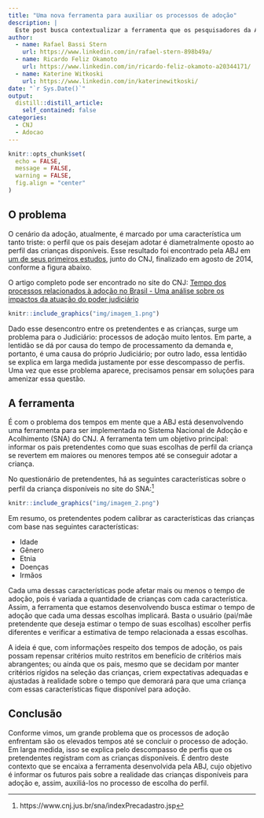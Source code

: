 ```yaml
---
title: "Uma nova ferramenta para auxiliar os processos de adoção"
description: |
  Este post busca contextualizar a ferramenta que os pesquisadores da ABJ estão desenvolvendo em parceria com o Conselho Nacional de Justiça para aprimorar o Sistema Nacional de Adoção e Acolhimento (SNA).
author:
  - name: Rafael Bassi Stern
    url: https://www.linkedin.com/in/rafael-stern-898b49a/
  - name: Ricardo Feliz Okamoto
    url: https://www.linkedin.com/in/ricardo-feliz-okamoto-a20344171/
  - name: Katerine Witkoski
    url: https://www.linkedin.com/in/katerinewitkoski/
date: "`r Sys.Date()`"
output:
  distill::distill_article:
    self_contained: false
categories:
  - CNJ
  - Adocao
---
```



```r
knitr::opts_chunk$set(
  echo = FALSE,
  message = FALSE,
  warning = FALSE,
  fig.align = "center"
)
```

## O problema
O cenário da adoção, atualmente, é marcado por uma característica um tanto
triste: o perfil que os pais desejam adotar é diametralmente oposto ao perfil
das crianças disponíveis. Esse resultado foi encontrado pela ABJ em
[um de seus primeiros estudos](http://lab.abj.org.br/posts/2018-05-14-contribuies-da-abj-para-o-aprimoramento-do-sistema-de-adoo-do-brasil/),
junto do CNJ, finalizado em agosto de 2014, conforme a figura abaixo.

<aside>
O artigo completo pode ser encontrado no site do CNJ:
[Tempo dos processos relacionados à adoção no Brasil - Uma análise sobre os
impactos da atuação do poder judiciário](https://www.cnj.jus.br/wp-content/uploads/2011/02/8aab4515becd037933960ba8e91e1efc.pdf)
</aside>

```r
knitr::include_graphics("img/imagem_1.png")
```
Dado esse desencontro entre os pretendentes e as crianças, surge um problema
para o Judiciário: processos de adoção muito lentos. Em parte, a lentidão se dá
por causa do tempo de processamento da demanda e, portanto, é uma causa do
próprio Judiciário; por outro lado, essa lentidão se explica em larga medida
justamente por esse descompasso de perfis. Uma vez que esse problema aparece,
precisamos pensar em soluções para amenizar essa questão.

## A ferramenta
É com o problema dos tempos em mente que a ABJ está desenvolvendo uma ferramenta
para ser implementada no Sistema Nacional de Adoção e Acolhimento (SNA) do CNJ.
A ferramenta tem um objetivo principal: informar os pais pretendentes como que
suas escolhas de perfil da criança se revertem em maiores ou menores tempos até
se conseguir adotar a criança.

No questionário de pretendentes, há as seguintes características sobre o perfil
da criança disponíveis no site do SNA:[^foot1]

[^foot1]: https://www.cnj.jus.br/sna/indexPrecadastro.jsp

```r
knitr::include_graphics("img/imagem_2.png")
```

Em resumo, os pretendentes podem calibrar as características das crianças com
base nas seguintes características:

- Idade
- Gênero
- Etnia
- Doenças
- Irmãos

Cada uma dessas características pode afetar mais ou menos o tempo de adoção,
pois é variada a quantidade de crianças com cada característica. Assim, a
ferramenta que estamos desenvolvendo busca estimar o tempo de adoção que cada
uma dessas escolhas implicará. Basta o usuário (pai/mãe pretendente que deseja
estimar o tempo de suas escolhas) escolher perfis diferentes e verificar a
estimativa de tempo relacionada a essas escolhas.

A ideia é que, com informações respeito dos tempos de adoção, os pais possam
repensar critérios muito restritos em benefício de critérios mais abrangentes;
ou ainda que os pais, mesmo que se decidam por manter critérios rígidos na
seleção das crianças, criem expectativas adequadas e ajustadas à realidade sobre
o tempo que demorará para que uma criança com essas características fique
disponível para adoção.

## Conclusão
Conforme vimos, um grande problema que os processos de adoção enfrentam são os
elevados tempos até se concluir o processo de adoção. Em larga medida, isso se
explica pelo descompasso de perfis que os pretendentes registram com as crianças
disponíveis. É dentro deste contexto que se encaixa a ferramenta desenvolvida
pela ABJ, cujo objetivo é informar os futuros pais sobre a realidade das crianças
disponíveis para adoção e, assim, auxiliá-los no processo de escolha do perfil.
